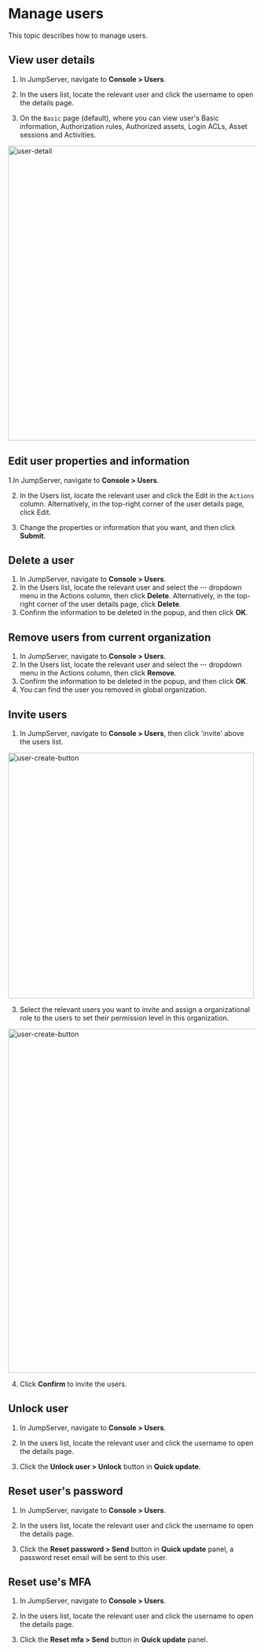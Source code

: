 # Manage users

This topic describes how to manage users.

## View user details 

1. In JumpServer, navigate to **Console > Users**.

2. In the users list, locate the relevant user and click the username to open the details page.

3. On the `Basic` page (default), where you can view user's Basic information, Authorization rules, Authorized assets, Login ACLs, Asset sessions and Activities.

<img src="/images/docs/admin-guides/users/user-detail.png" alt="user-detail" width="600"/>

## Edit user properties and information 

1.In JumpServer, navigate to **Console > Users**.

2. In the Users list, locate the relevant user and click the Edit in the `Actions` column. Alternatively, in the top-right corner of the user details page, click Edit.

3. Change the properties or information that you want, and then click **Submit**.

## Delete a user
1. In JumpServer, navigate to **Console > Users**.
2. In the Users list, locate the relevant user and select the **···** dropdown menu in the Actions column, then click **Delete**. Alternatively, in the top-right corner of the user details page, click **Delete**.
3. Confirm the information to be deleted in the popup, and then click **OK**.

## Remove users from current organization
1. In JumpServer, navigate to **Console > Users**.
2. In the Users list, locate the relevant user and select the **···** dropdown menu in the Actions column, then click **Remove**.
3. Confirm the information to be deleted in the popup, and then click **OK**.
4. You can find the user you removed in global organization.

## Invite users
1. In JumpServer, navigate to **Console > Users**, then click 'invite' above the users list.

<img src="/images/docs/admin-guides/users/invite-user.png" alt="user-create-button" width="500"/>

3. Select the relevant users you want to invite and assign a organizational role to the users to set their permission level in this organization.
  
<img src="/images/docs/admin-guides/users/invite-user-page.png" alt="user-create-button" width="700"/>

4. Click **Confirm** to invite the users.

## Unlock user
1. In JumpServer, navigate to **Console > Users**.

2. In the users list, locate the relevant user and click the username to open the details page.

3. Click the **Unlock user > Unlock** button in **Quick update**.

## Reset user's password

1. In JumpServer, navigate to **Console > Users**.

2. In the users list, locate the relevant user and click the username to open the details page.

3. Click the **Reset password > Send** button in **Quick update** panel, a password reset email will be sent to this user.

## Reset use's MFA
1. In JumpServer, navigate to **Console > Users**.

2. In the users list, locate the relevant user and click the username to open the details page.

3. Click the **Reset mfa > Send** button in **Quick update** panel.